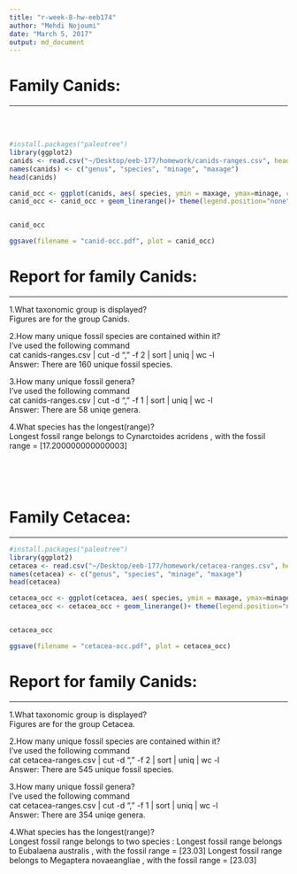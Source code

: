 ```yaml
---
title: "r-week-8-hw-eeb174"
author: "Mehdi Nojoumi"
date: "March 5, 2017"
output: md_document
---
```


# Family Canids:
***
<br><br>
```r
#install.packages("paleotree")
library(ggplot2)
canids <- read.csv("~/Desktop/eeb-177/homework/canids-ranges.csv", header = F, as.is = T)
names(canids) <- c("genus", "species", "minage", "maxage")
head(canids)

canid_occ <- ggplot(canids, aes( species, ymin = maxage, ymax=minage, colour = genus))
canid_occ <- canid_occ + geom_linerange()+ theme(legend.position="none")+ coord_flip()+  theme(axis.text.y = element_text(size=3))+ theme(axis.ticks.y=element_blank()) + scale_y_continuous(limits=c(0, 40), expand = c(0, 0), breaks=c(0, 10, 20, 30, 40)) + labs(title = "Canid Fossil Occurrences", x = "Species", y = "Ma ago") + theme(plot.title = element_text(hjust = 0.5, size=22, face = "bold"), axis.title =element_text(size=20))


canid_occ

ggsave(filename = "canid-occ.pdf", plot = canid_occ)

```

# Report for family Canids:
***
1.What taxonomic group is displayed?
 <br> Figures are for the group Canids. 

2.How many unique fossil species are contained within it? 
<br> I've used the following command <br>
cat canids-ranges.csv | cut -d "," -f 2 | sort | uniq | wc -l <br>
Answer: There are 160 unique fossil species.


3.How many unique fossil genera? 
<br> I've used the following command
<br> cat canids-ranges.csv | cut -d "," -f 1 | sort | uniq | wc -l
<br> Answer: There are 58 uniqe genera.

4.What species has the longest(range)?
<br> Longest fossil range belongs to Cynarctoides acridens , with the fossil range =  [17.200000000000003]



<br><br><br>

# Family Cetacea:
***



```r
#install.packages("paleotree")
library(ggplot2)
cetacea <- read.csv("~/Desktop/eeb-177/homework/cetacea-ranges.csv", header = F, as.is = T)
names(cetacea) <- c("genus", "species", "minage", "maxage")
head(cetacea)

cetacea_occ <- ggplot(cetacea, aes( species, ymin = maxage, ymax=minage, colour = genus))
cetacea_occ <- cetacea_occ + geom_linerange()+ theme(legend.position="none")+ coord_flip()+  theme(axis.text.y = element_text(size=3))+ theme(axis.ticks.y=element_blank()) + scale_y_continuous(limits=c(0, 40), expand = c(0, 0), breaks=c(0, 10, 20, 30, 40)) + labs(title = "Cetacea Fossil Occurrences", x = "Species", y = "Ma ago") + theme(plot.title = element_text(hjust = 0.5, size=22, face = "bold"), axis.title =element_text(size=20))


cetacea_occ

ggsave(filename = "cetacea-occ.pdf", plot = cetacea_occ)


```

# Report for family Canids:
***
1.What taxonomic group is displayed?
 <br> Figures are for the group Cetacea. 

2.How many unique fossil species are contained within it? 
<br> I've used the following command <br>
cat cetacea-ranges.csv | cut -d "," -f 2 | sort | uniq | wc -l <br>
Answer: There are 545 unique fossil species.


3.How many unique fossil genera? 
<br> I've used the following command
<br> cat cetacea-ranges.csv | cut -d "," -f 1 | sort | uniq | wc -l
<br> Answer: There are 354 uniqe genera.

4.What species has the longest(range)?
<br> Longest fossil range belongs to two species : 
Longest fossil range belongs to Eubalaena australis , with the fossil range =  [23.03]
Longest fossil range belongs to Megaptera novaeangliae , with the fossil range =  [23.03]









